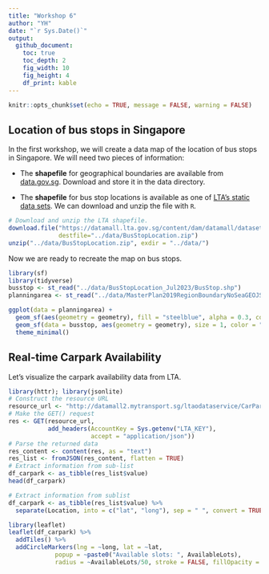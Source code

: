 ```yaml
---
title: "Workshop 6"
author: "YH"
date: "`r Sys.Date()`"
output: 
  github_document:
    toc: true
    toc_depth: 2
    fig_width: 10
    fig_height: 4
    df_print: kable
---
```


```r
knitr::opts_chunk$set(echo = TRUE, message = FALSE, warning = FALSE)
```

## Location of bus stops in Singapore

In the first workshop, we will create a data map of the location of bus stops in Singapore. We will need two pieces of information:

+ The **shapefile** for geographical boundaries are available from [data.gov.sg](https://beta.data.gov.sg/collections/1717/view). Download and store it in the data directory.

+ The **shapefile** for bus stop locations is available as one of [LTA's static data sets](https://datamall.lta.gov.sg/content/datamall/en/static-data.html). We can download and unzip the file with `R`.

```r
# Download and unzip the LTA shapefile.
download.file("https://datamall.lta.gov.sg/content/dam/datamall/datasets/Geospatial/BusStopLocation.zip",
              destfile="../data/BusStopLocation.zip")
unzip("../data/BusStopLocation.zip", exdir = "../data/")
```

Now we are ready to recreate the map on bus stops.

```r
library(sf)
library(tidyverse)
busstop <- st_read("../data/BusStopLocation_Jul2023/BusStop.shp")
planningarea <- st_read("../data/MasterPlan2019RegionBoundaryNoSeaGEOJSON.geojson")
```

```r
ggplot(data = planningarea) +
  geom_sf(aes(geometry = geometry), fill = "steelblue", alpha = 0.3, color = "white") +
  geom_sf(data = busstop, aes(geometry = geometry), size = 1, color = "steelblue") +
  theme_minimal()
```

## Real-time Carpark Availability

Let's visualize the carpark availability data from LTA. 

```r
library(httr); library(jsonlite)
# Construct the resource URL
resource_url <- "http://datamall2.mytransport.sg/ltaodataservice/CarParkAvailabilityv2"
# Make the GET() request
res <- GET(resource_url, 
           add_headers(AccountKey = Sys.getenv("LTA_KEY"),
                       accept = "application/json"))
# Parse the returned data
res_content <- content(res, as = "text")
res_list <- fromJSON(res_content, flatten = TRUE)
# Extract information from sub-list
df_carpark <- as_tibble(res_list$value)
head(df_carpark)
```

```r
# Extract information from sublist
df_carpark <- as_tibble(res_list$value) %>%
  separate(Location, into = c("lat", "long"), sep = " ", convert = TRUE)
```

```r
library(leaflet)
leaflet(df_carpark) %>%
  addTiles() %>%
  addCircleMarkers(lng = ~long, lat = ~lat,
             popup = ~paste0("Available slots: ", AvailableLots),
             radius = ~AvailableLots/50, stroke = FALSE, fillOpacity = 0.5, color = "lightseagreen")
```

